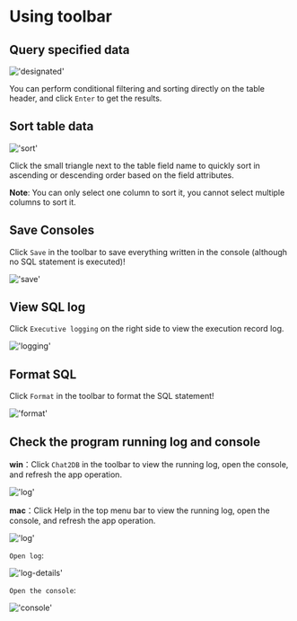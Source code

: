 # Using toolbar

## Query specified data
!['designated'](/image/connection-manage/designated.png)

You can perform conditional filtering and sorting directly on the table header, and click `Enter` to get the results.


## Sort table data

!['sort'](/image/connection-manage/sort_data.png)

Click the small triangle next to the table field name to quickly sort in ascending or descending order based on the field attributes.


**Note**: You can only select one column to sort it, you cannot select multiple columns to sort it.

## Save Consoles

Click `Save` in the toolbar to save everything written in the console (although no SQL statement is executed)!

!['save'](/image/connection-manage/save.png)


## View SQL log

Click `Executive logging` on the right side to view the execution record log.

!['logging'](/image/connection-manage/logging.png)

## Format SQL

Click `Format` in the toolbar to format the SQL statement!

!['format'](/image/connection-manage/format.png)


## Check the program running log and console

**win**：Click `Chat2DB` in the toolbar to view the running log, open the console, and refresh the app operation.

!['log'](/image/connection-manage/log.png)

**mac**：Click Help in the top menu bar to view the running log, open the console, and refresh the app operation.

!['log'](/image/connection-manage/mac.png)

`Open log`:

!['log-details'](/image/connection-manage/log-details.png)

`Open the console`:

!['console'](/image/connection-manage/console.png)